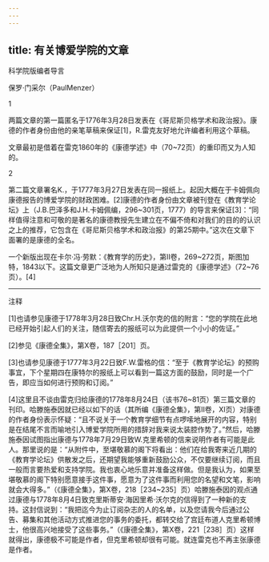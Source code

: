 ```yaml
---
---
---
```

title: 有关博爱学院的文章
---





科学院版编者导言


保罗·门采尔（PaulMenzer）

1

两篇文章的第一篇匿名于1776年3月28日发表在《哥尼斯贝格学术和政治报》。康德的作者身份由他的亲笔草稿来保证[1]，R.雷克友好地允许编者利用这个草稿。

文章最初是借着在雷克1860年的《康德学述》中（70~72页）的重印而又为人知的。

2

第二篇文章署名K.，于1777年3月27日发表在同一报纸上。起因大概在于卡姆佩向康德报告的博爱学院的财政困难。[2]康德的作者身份由文章被刊登在《教育学论坛》上（J.B.巴泽多和J.H.卡姆佩编，296~301页，1777）的导言来保证[3]：“同样值得注意和可敬的是著名的康德教授先生建立在不偏不倚和对我们的目的的认识之上的推荐，它包含在《哥尼斯贝格学术和政治报》的第25期中。”这次在文章下面署的是康德的全名。

一个新版出现在卡尔·冯·劳默：《教育学的历史》，第Ⅱ卷，269~272页，斯图加特，1843以下。这篇文章更广泛地为人所知只是通过雷克的《康德学述》（72~76页）。[4]



***



注释

[1]也请参见康德于1778年3月28日致Chr.H.沃尔克的信的附言：“您的学院在此地已经开始引起人们的关注，随信寄去的报纸可以为此提供一个小小的佐证。”

[2]参见《康德全集》，第Ⅹ卷，187［201］页。

[3]也请参见康德于1777年3月22日致F.W.雷格的信：“至于《教育学论坛》的预购事宜，下个星期四在康特尔的报纸上可以看到一篇这方面的鼓励，同时是一个广告，即应当如何进行预购和订阅。”

[4]这里且不谈由雷克归给康德的1778年8月24日（该书76~81页）第三篇文章的刊印。哈滕施泰因就已经以如下的话（其所编《康德全集》，第Ⅱ卷，Ⅺ页）对康德的作者身份表示怀疑：“且不说关于一个教育学细节有点啰嗦地展开的内容，特别是在结尾不言而喻地引入博爱学院所用的措辞对我来说太装腔作势了。”然后，哈滕施泰因试图指出康德与1778年7月29日致W.克里希顿的信来说明作者有可能是此人。那里说的是：“从附件中，至堪敬慕的阁下将看出：他们在给我寄来近几期的《教育学论坛》供散发之后，还期望我能够重新鼓励公众，不仅要继续订阅，而且一般而言要热爱和支持学院。我也衷心地乐意并准备这样做。但是我认为，如果至堪敬慕的阁下特别愿意接手这件事，愿意为了这件事而利用您的名望和文笔，影响就会大得多。”（《康德全集》，第Ⅹ卷，218［234~235］页）哈滕施泰因的观点通过康德与1778年8月4日致克里斯蒂安·海因里希·沃尔克的信得到了一种新的支持。这封信说到：“我把迄今为止订阅杂志的人的名单，以及您请我今后通过公告、募集和其他活动方式推进您的事务的委托，都转交给了宫廷布道人克里希顿博士，他很高兴地接受了这些事务。”（《康德全集》，第Ⅹ卷，221［238］页）这样就得出，康德极不可能是作者，但克里希顿却很有可能。就连雷克也不再主张康德是作者。